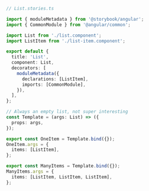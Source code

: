 ```ts
// List.stories.ts

import { moduleMetadata } from '@storybook/angular';
import { CommonModule } from '@angular/common';

import List from './list.component';
import ListItem from './list-item.component';

export default {
  title: 'List',
  component: List,
  decorators: [
    moduleMetadata({
      declarations: [ListItem],
      imports: [CommonModule],
    }),
  ],
};

// Always an empty list, not super interesting
const Template = (args: List) => ({
  props: args,
});

export const OneItem = Template.bind({});
OneItem.args = {
  items: [ListItem],
};

export const ManyItems = Template.bind({});
ManyItems.args = {
  items: [ListItem, ListItem, ListItem],
};
```
